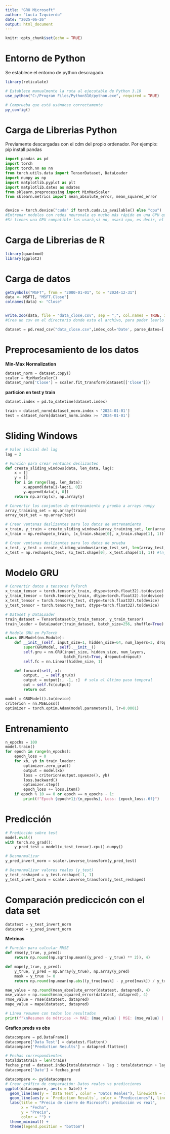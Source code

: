 ---
title: "GRU Microsoft"
author: "Lucía Izquierdo"
date: "2025-06-26"
output: html_document
---

```{r setup, include=FALSE}
knitr::opts_chunk$set(echo = TRUE)
```

# Entorno de Python

Se establece el entorno de python descragado.

```{r}
library(reticulate)

# Establece manualmente la ruta al ejecutable de Python 3.10
use_python("C:/Program Files/Python310/python.exe", required = TRUE)

# Comprueba que está usándose correctamente
py_config()
```

# Carga de Librerias Python

Previamente descargadas con el cdm del propio ordenador. Por ejemplo: pip install pandas

```{python}
import pandas as pd
import torch
import torch.nn as nn
from torch.utils.data import TensorDataset, DataLoader
import numpy as np
import matplotlib.pyplot as plt
import matplotlib.dates as mdates
from sklearn.preprocessing import MinMaxScaler
from sklearn.metrics import mean_absolute_error, mean_squared_error


device = torch.device("cuda" if torch.cuda.is_available() else "cpu") 
#Entrenar modelos con redes neuronale es mucho más rápido en una GPU que en CPU. Por eso PyTorch permite mover los datos y modelos a ese dispositivo.
#Si tienes una GPU compatible las usará,si no, usará cpu, es decir, el procesador normal.
```

# Carga de Librerias de R

```{r}
library(quantmod)
library(ggplot2)
```


# Carga de datos 

```{r}
getSymbols("MSFT", from = "2000-01-01", to = "2024-12-31")
data <- MSFT[, "MSFT.Close"]
colnames(data) <- "Close"


write.zoo(data, file = "data_close.csv", sep = ",", col.names = TRUE, index.name = "Date")
#Crea un csv en el directorio donde esta el archivo, para poder leerlo luego desde python
```

```{python}
dataset = pd.read_csv("data_close.csv",index_col='Date', parse_dates=['Date'])
```

# Preprocesamiento de los datos 

**Min-Max Normalization**

```{python}
dataset_norm = dataset.copy()
scaler = MinMaxScaler()
dataset_norm['Close'] = scaler.fit_transform(dataset[['Close']])
```

**particion en test y train**

```{python}
dataset.index = pd.to_datetime(dataset.index)

train = dataset_norm[dataset_norm.index < '2024-01-01']
test = dataset_norm[dataset_norm.index >= '2024-01-01']
```

# Sliding Windows 

```{python}
# Valor inicial del lag
lag = 2

# Función para crear ventanas deslizantes
def create_sliding_windows(data, len_data, lag):
    x = []
    y = []
    for i in range(lag, len_data):
        x.append(data[i-lag:i, 0])
        y.append(data[i, 0])
    return np.array(x), np.array(y)

# Convertir los conjuntos de entrenamiento y prueba a arrays numpy
array_training_set = np.array(train)
array_test_set = np.array(test)

# Crear ventanas deslizantes para los datos de entrenamiento
x_train, y_train = create_sliding_windows(array_training_set, len(array_training_set), lag)
x_train = np.reshape(x_train, (x_train.shape[0], x_train.shape[1], 1))

# Crear ventanas deslizantes para los datos de prueba
x_test, y_test = create_sliding_windows(array_test_set, len(array_test_set), lag)
x_test = np.reshape(x_test, (x_test.shape[0], x_test.shape[1], 1)) #(n_muestras, pasos_temporales, n_variables)
```

# Modelo GRU

```{python}
# Convertir datos a tensores PyTorch
x_train_tensor = torch.tensor(x_train, dtype=torch.float32).to(device)
y_train_tensor = torch.tensor(y_train, dtype=torch.float32).to(device)
x_test_tensor = torch.tensor(x_test, dtype=torch.float32).to(device)
y_test_tensor = torch.tensor(y_test, dtype=torch.float32).to(device)

# Dataset y DataLoader
train_dataset = TensorDataset(x_train_tensor, y_train_tensor)
train_loader = DataLoader(train_dataset, batch_size=256, shuffle=True)

# Modelo GRU en PyTorch
class GRUModel(nn.Module):
    def __init__(self, input_size=1, hidden_size=64, num_layers=3, dropout=0.2):
        super(GRUModel, self).__init__()
        self.gru = nn.GRU(input_size, hidden_size, num_layers, 
                          batch_first=True, dropout=dropout)
        self.fc = nn.Linear(hidden_size, 1)

    def forward(self, x):
        output, _ = self.gru(x)
        output = output[:, -1, :]  # solo el último paso temporal
        out = self.fc(output)
        return out

model = GRUModel().to(device)
criterion = nn.MSELoss()
optimizer = torch.optim.Adam(model.parameters(), lr=0.0001)
```

# Entrenamiento

```{python}
n_epochs = 100
model.train()
for epoch in range(n_epochs):
    epoch_loss = 0
    for xb, yb in train_loader:
        optimizer.zero_grad()
        output = model(xb)
        loss = criterion(output.squeeze(), yb)
        loss.backward()
        optimizer.step()
        epoch_loss += loss.item()
    if epoch % 10 == 0 or epoch == n_epochs - 1:
        print(f"Epoch {epoch+1}/{n_epochs}, Loss: {epoch_loss:.6f}")
```
# Predicción 

```{python}
# Predicción sobre test
model.eval()
with torch.no_grad():
    y_pred_test = model(x_test_tensor).cpu().numpy()

# Desnormalizar
y_pred_invert_norm = scaler.inverse_transform(y_pred_test)

# Desnormalizar valores reales (y_test)
y_test_reshaped = y_test.reshape(-1, 1)
y_test_invert_norm = scaler.inverse_transform(y_test_reshaped)
```

# Comparación prediccicón con el data set 

```{python}
datatest = y_test_invert_norm
datapred = y_pred_invert_norm
```

**Metricas**

```{python}
# Función para calcular RMSE
def rmse(y_true, y_pred):
    return np.round(np.sqrt(np.mean((y_pred - y_true) ** 2)), 4)

def mape(y_true, y_pred):
    y_true, y_pred = np.array(y_true), np.array(y_pred)
    mask = y_true != 0
    return np.round(np.mean(np.abs((y_true[mask] - y_pred[mask]) / y_true[mask])) * 100, 4)

mae_value = np.round(mean_absolute_error(datatest, datapred), 4)
mse_value = np.round(mean_squared_error(datatest, datapred), 4)
rmse_value = rmse(datatest, datapred)
mape_value = mape(datatest, datapred)

# Línea resumen con todos los resultados
print(f"\nResumen de métricas -> MAE: {mae_value} | MSE: {mse_value} | RMSE: {rmse_value} | MAPE: {mape_value}%")

```

**Grafico preds vs obs**

```{python}
datacompare = pd.DataFrame()
datacompare['Data Test'] = datatest.flatten()
datacompare['Prediction Results'] = datapred.flatten()

# Fechas correspondientes
totaldatatrain = len(train)
fechas_pred = dataset.index[totaldatatrain + lag : totaldatatrain + lag + len(y_test)]
datacompare['Date'] = fechas_pred
```

```{r}
datacompare <- py$datacompare
# Crear gráfico de comparación: Datos reales vs predicciones
ggplot(datacompare, aes(x = Date)) +
  geom_line(aes(y = `Data Test`, color = "Datos Reales"), linewidth = 1) +
  geom_line(aes(y = `Prediction Results`, color = "Predicciones"), linewidth = 1) +
  labs(title = "Precio de cierre de Microsoft: predicción vs real",
       x = "Fecha",
       y = "Precio",
       color = "") +
  theme_minimal() +
  theme(legend.position = "bottom")

```
